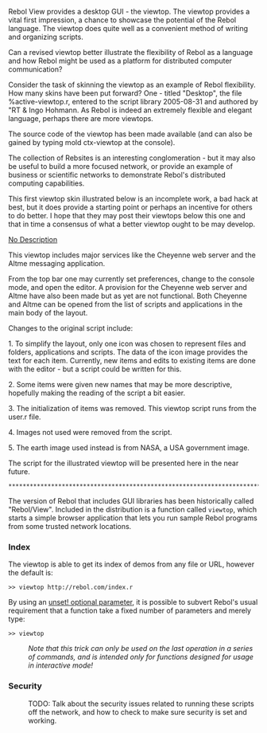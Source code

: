 Rebol View provides a desktop GUI - the viewtop.  The viewtop provides a vital first impression,  a chance to showcase the potential of the Rebol language.  The viewtop does quite well as a convenient method of writing and organizing scripts. 

Can a revised viewtop better illustrate the flexibility of Rebol as a language and how Rebol might be used as a platform for distributed computer communication? 

Consider the task of skinning the viewtop as an example of Rebol flexibility.  How many skins have been put forward?  One - titled "Desktop", the file %active-viewtop.r, entered to the script library 2005-08-31 and authored by "RT & Ingo Hohmann.   As Rebol is indeed an extremely flexible and elegant language, perhaps there are more viewtops. 

The source code of the viewtop has been made available (and can also be gained by typing mold ctx-viewtop at the console). 

The collection of Rebsites is an interesting conglomeration - but it may also be useful to build a more focused network, or provide an example of  business or scientific networks to demonstrate Rebol's distributed computing capabilities.   

This first viewtop skin illustrated below is an incomplete work, a bad hack at best, but it does provide a starting point or perhaps an incentive for others to do better.   I hope that they may post their viewtops  below this one and that in time a consensus  of what a better viewtop ought to be may develop.

[[images/Screen.png|No Description]]

This viewtop includes major services like the Cheyenne web server and the Altme messaging application. 

From the top bar one may currently set preferences, change to the console mode, and open the editor.  A provision for the Cheyenne web server and Altme have also been made but as yet are not functional.  Both Cheyenne and Altme can be opened from the list of scripts and applications in the main body of the layout.

Changes to the original script include:

1.  To simplify the layout, only one icon was chosen to represent files and folders, applications and scripts.  The data of the icon image provides the text for each item.  Currently, new items and edits to existing items are done with the editor - but a script could be written for this. 

2.  Some items were given new names that may be more descriptive, hopefully making the reading of the script a bit easier.

3.  The initialization of items was removed.  This viewtop script runs from the user.r file.

4.  Images not used were removed from the script.

5.  The earth image used instead is from NASA, a USA government image.



The script for the illustrated viewtop will be presented here in the near future.  
<pre>
********************************************************************************************
</pre>


The version of Rebol that includes GUI libraries has been historically called "Rebol/View".  Included in the distribution is a function called <tt>viewtop</tt>, which starts a simple browser application that lets you run sample Rebol programs from some trusted network locations.

=== Index ===

The viewtop is able to get its index of demos from any file or URL, however the default is:

<pre>
>> viewtop http://rebol.com/index.r
</pre>

By using an [http://stackoverflow.com/questions/1544974/rebol-and-unset-optional-parameter unset! optional parameter], it is possible to subvert Rebol's usual requirement that a function take a fixed number of parameters and merely type:

<pre>
>> viewtop
</pre>

:''Note that this trick can only be used on the last operation in a series of commands, and is intended only for functions designed for usage in interactive mode!''

=== Security ===

:TODO: Talk about the security issues related to running these scripts off the network, and how to check to make sure security is set and working.